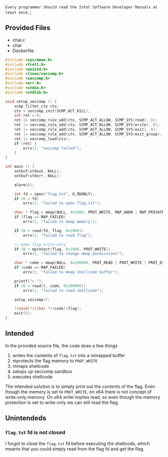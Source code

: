 `
Every programmer should read the Intel Software Developer Manuals at least once.
`;

## Provided Files
- chal.c
- chal
- Dockerfile

```c filename="chal.c"
#include <sys/mman.h>
#include <fcntl.h>
#include <unistd.h>
#include <linux/seccomp.h>
#include <seccomp.h>
#include <err.h>
#include <stdio.h>
#include <stdlib.h>

void setup_seccomp () {
    scmp_filter_ctx ctx;
    ctx = seccomp_init(SCMP_ACT_KILL);
    int ret = 0;
    ret |= seccomp_rule_add(ctx, SCMP_ACT_ALLOW, SCMP_SYS(read), 0);
    ret |= seccomp_rule_add(ctx, SCMP_ACT_ALLOW, SCMP_SYS(write), 0);
    ret |= seccomp_rule_add(ctx, SCMP_ACT_ALLOW, SCMP_SYS(exit), 0);
    ret |= seccomp_rule_add(ctx, SCMP_ACT_ALLOW, SCMP_SYS(exit_group), 0);
    ret |= seccomp_load(ctx);
    if (ret) {
        errx(1, "seccomp failed");
    }
}

int main () {
    setbuf(stdout, NULL);
    setbuf(stderr, NULL);

    alarm(6);

    int fd = open("flag.txt", O_RDONLY);
    if (0 > fd)
        errx(1, "failed to open flag.txt");

    char * flag = mmap(NULL, 0x1000, PROT_WRITE, MAP_ANON | MAP_PRIVATE, -1, 0);
    if (flag == MAP_FAILED)
        errx(1, "failed to mmap memory");

    if (0 > read(fd, flag, 0x1000))
        errx(1, "failed to read flag");

    // make flag write-only
    if (0 > mprotect(flag, 0x1000, PROT_WRITE))
        errx(1, "failed to change mmap permissions");

    char * code = mmap(NULL, 0x100000, PROT_READ | PROT_WRITE | PROT_EXEC, MAP_ANON | MAP_PRIVATE, -1, 0);
    if (code == MAP_FAILED)
        errx(1, "failed to mmap shellcode buffer");

    printf("> ");
    if (0 > read(0, code, 0x100000))
        errx(1, "failed to read shellcode");

    setup_seccomp();

    ((void(*)(char *))code)(flag);
    exit(0);
}
```

## Intended
In the provided source file, the code does a few things

1. writes the contents of `flag.txt` into a mmapped buffer
2. mprotects the flag memory to `PROT_WRITE`
3. mmaps shellcode
4. setups up seccomp sandbox
5. executes shellcode

The intended solution is to simply print out the contents of the flag. Even
though the memory is set to `PROT_WRITE`, on x64 there is not concept of
write-only memory. On x64 write implies read, so even though the memory
protection is set to write-only we can still read the flag.

## Unintendeds

### `flag.txt` fd is not closed
I forgot to close the `flag.txt` fd before executing the shellcode, which
meants that you could simply read from the flag fd and get the flag.